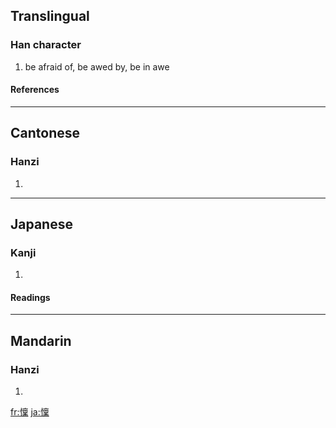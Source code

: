 {{see|懔}}

==Translingual==
===Han character===
{{Han char|rn=61|rad=心|as=13|sn=16|four=9009<sub>4</sub>|canj=心卜田木 (PYWD)}}
# be afraid of, be awed by, be in awe
====References====
{{Han ref|kx=0406.020|dkj=11335|dj=0747.020|hdz=42362.091|uh=61CD|ud=25037|bh=BECF|bd=48847}}
----
==Cantonese==
===Hanzi===
{{yue-hanzi|jyut=|y=lam5}}
# {{defn|Cantonese}}
----
==Japanese==
===Kanji===
{{ja-kanji|grade=|rs=心13}}
# {{defn|Japanese}} 
====Readings====
{{ja-readings|on=[[りん]] (rin), [[らん]] (ran)|kun=[[おそれる]] (osoreru)}}
----
==Mandarin==
===Hanzi===
{{cmn-hanzi|sim=懔|pin=[[lǐn]] ([[lin3]])|wg=lin<sup>3</sup>}}
# {{defn|Mandarin}}

[[fr:懍]]
[[ja:懍]]